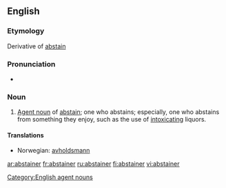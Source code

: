==English==

===Etymology===
Derivative of [[abstain]]

===Pronunciation===
* {{rhymes|eɪnə(r)}}

===Noun===
{{en-noun}}

# [[agent noun|Agent noun]] of [[abstain]]; one who abstains; especially, one who abstains from something they enjoy, such as the use of [[intoxicating]] liquors.

====Translations====
* Norwegian: [[avholdsmann]] {{c}}

[[Category:English agent nouns]]

[[ar:abstainer]] 
[[fr:abstainer]]
[[ru:abstainer]]
[[fi:abstainer]]
[[vi:abstainer]]